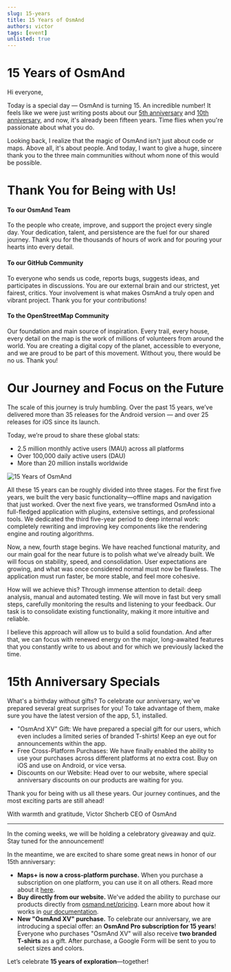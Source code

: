 ```yaml
---
slug: 15-years
title: 15 Years of OsmAnd
authors: victor
tags: [event] 
unlisted: true
---
```






# 15 Years of OsmAnd

Hi everyone,

Today is a special day — OsmAnd is turning 15. An incredible number! It feels like we were just writing posts about our [5th anniversary](https://osmand.net/uk/blog/five-years) and [10th anniversary](https://osmand.net/uk/blog/ten-years), and now, it's already been fifteen years. Time flies when you're passionate about what you do.

Looking back, I realize that the magic of OsmAnd isn't just about code or maps. Above all, it's about people. And today, I want to give a huge, sincere thank you to the three main communities without whom none of this would be possible.

<!--truncate-->

# Thank You for Being with Us!

#### To our OsmAnd Team
To the people who create, improve, and support the project every single day. Your dedication, talent, and persistence are the fuel for our shared journey. Thank you for the thousands of hours of work and for pouring your hearts into every detail.

#### To our GitHub Community
To everyone who sends us code, reports bugs, suggests ideas, and participates in discussions. You are our external brain and our strictest, yet fairest, critics. Your involvement is what makes OsmAnd a truly open and vibrant project. Thank you for your contributions!

#### To the OpenStreetMap Community
Our foundation and main source of inspiration. Every trail, every house, every detail on the map is the work of millions of volunteers from around the world. You are creating a digital copy of the planet, accessible to everyone, and we are proud to be part of this movement. Without you, there would be no us. Thank you!

# Our Journey and Focus on the Future
The scale of this journey is truly humbling. Over the past 15 years, we’ve delivered more than 35 releases for the Android version — and over 25 releases for iOS since its launch.

Today, we’re proud to share these global stats:

- 2.5 million monthly active users (MAU) across all platforms
- Over 100,000 daily active users (DAU)
- More than 20 million installs worldwide

![15 Years of OsmAnd](./img/15stats.png)

All these 15 years can be roughly divided into three stages. For the first five years, we built the very basic functionality—offline maps and navigation that just worked. Over the next five years, we transformed OsmAnd into a full-fledged application with plugins, extensive settings, and professional tools. We dedicated the third five-year period to deep internal work: completely rewriting and improving key components like the rendering engine and routing algorithms.

Now, a new, fourth stage begins. We have reached functional maturity, and our main goal for the near future is to polish what we’ve already built. We will focus on stability, speed, and consolidation. User expectations are growing, and what was once considered normal must now be flawless. The application must run faster, be more stable, and feel more cohesive.

How will we achieve this? Through immense attention to detail: deep analysis, manual and automated testing. We will move in fast but very small steps, carefully monitoring the results and listening to your feedback. Our task is to consolidate existing functionality, making it more intuitive and reliable.

I believe this approach will allow us to build a solid foundation. And after that, we can focus with renewed energy on the major, long-awaited features that you constantly write to us about and for which we previously lacked the time.

# 15th Anniversary Specials

What's a birthday without gifts? To celebrate our anniversary, we've prepared several great surprises for you! To take advantage of them, make sure you have the latest version of the app, 5.1, installed.

- "OsmAnd XV" Gift: We have prepared a special gift for our users, which even includes a limited series of branded T-shirts! Keep an eye out for announcements within the app.
- Free Cross-Platform Purchases: We have finally enabled the ability to use your purchases across different platforms at no extra cost. Buy on iOS and use on Android, or vice versa.
- Discounts on our Website: Head over to our website, where special anniversary discounts on our products are waiting for you.


Thank you for being with us all these years. Our journey continues, and the most exciting parts are still ahead!

With warmth and gratitude,
Victor Shcherb
CEO of OsmAnd

---

In the coming weeks, we will be holding a celebratory giveaway and quiz. Stay tuned for the announcement!

In the meantime, we are excited to share some great news in honor of our 15th anniversary:

* **Maps+ is now a cross-platform purchase.** When you purchase a subscription on one platform, you can use it on all others. Read more about it [here](https://osmand.net/docs/user/purchases/cross).
* **Buy directly from our website.** We've added the ability to purchase our products directly from [osmand.net/pricing](https://osmand.net/pricing). Learn more about how it works in [our documentation](https://osmand.net/docs/user/purchases/web).
* **New "OsmAnd XV" purchase.** To celebrate our anniversary, we are introducing a special offer: an **OsmAnd Pro subscription for 15 years**! Everyone who purchases "OsmAnd XV" will also receive **two branded T-shirts** as a gift. After purchase, a Google Form will be sent to you to select sizes and colors.

Let’s celebrate **15 years of exploration**—together!